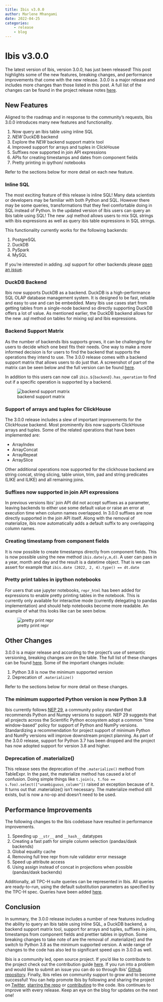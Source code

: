 ```yaml
---
title: Ibis v3.0.0
author: Marlene Mhangami
date: 2022-04-25
categories: 
    - release
    - blog
---
```


# Ibis v3.0.0

The latest version of Ibis, version 3.0.0, has just been released! This post highlights some of the new features, breaking changes, and performance improvements that come with the new release. 3.0.0 is a major release and includes more changes than those listed in this post. A full list of the changes can be found in the project release notes [here](https://ibis-project.org/docs/dev/release_notes/).

## New Features

Aligned to the roadmap and in response to the community’s requests, Ibis 3.0.0 introduces many new features and functionality.

1. Now query an Ibis table using inline SQL
2. _NEW_ DuckDB backend
3. Explore the _NEW_ backend support matrix tool
4. Improved support for arrays and tuples in ClickHouse
5. Suffixes now supported in join API expressions
6. APIs for creating timestamps and dates from component fields
7. Pretty printing in ipython/ notebooks

Refer to the sections below for more detail on each new feature.

### Inline SQL

The most exciting feature of this release is inline SQL! Many data scientists or developers may be familiar with both Python and SQL. However there may be some queries, transformations that they feel comfortable doing in SQL instead of Python. In the updated version of Ibis users can query an Ibis table using SQL! The new .sql method allows users to mix SQL strings with ibis expressions as well as query ibis table expressions in SQL strings.

This functionality currently works for the following backends:

1. PostgreSQL
2. DuckDB
3. PySpark
4. MySQL

If you're interested in adding .sql support for other backends please [open an issue](https://github.com/ibis-project/ibis/issues?page=2&q=is%3Aissue+is%3Aclosed+milestone%3A3.0.0).

### DuckDB Backend

Ibis now supports DuckDB as a backend. DuckDB is a high-performance SQL OLAP database management system. It is designed to be fast, reliable and easy to use and can be embedded. Many Ibis use cases start from getting tables from a single-node backend so directly supporting DuckDB offers a lot of value. As mentioned earlier, the DuckDB backend allows for the new .sql method on tables for mixing sql and Ibis expressions.

### Backend Support Matrix

As the number of backends Ibis supports grows, it can be challenging for users to decide which one best fits their needs. One way to make a more informed decision is for users to find the backend that supports the operations they intend to use. The 3.0.0 release comes with a backend support matrix that allows users to do just that. A screenshot of part of the matrix can be seen below and the full version can be found [here](https://ibis-project.org/docs/dev/backends/support_matrix/).

In addition to this users can now call `ibis.${backend}.has_operation` to find out if a specific operation is supported by a backend.

![backend support matrix](matrix.png)

### Support of arrays and tuples for ClickHouse

The 3.0.0 release includes a slew of important improvements for the ClickHouse backend. Most prominently ibis now supports ClickHouse arrays and tuples.
Some of the related operations that have been implemented are:

- ArrayIndex
- ArrayConcat
- ArrayRepeat
- ArraySlice

Other additional operations now supported for the clickhouse backend are string concat, string slicing, table union, trim, pad and string predicates (LIKE and ILIKE) and all remaining joins.

### Suffixes now supported in join API expressions

In previous versions Ibis' join API did not accept suffixes as a parameter, leaving backends to either use some default value or raise an error at execution time when column names overlapped. In 3.0.0 suffixes are now directly supported in the join API itself. Along with the removal of materialize, ibis now automatically adds a default suffix to any overlapping column names.

### Creating timestamp from component fields

It is now possible to create timestamps directly from component fields. This is now possible using the new method `ibis.date(y,m,d)`. A user can pass in a year, month and day and the result is a datetime object. That is we can assert for example that `ibis.date (2022, 2, 4).type() == dt.date`

### Pretty print tables in ipython notebooks

For users that use jupyter notebooks, `repr_html` has been added for expressions to enable pretty printing tables in the notebook. This is currently only available for interactive mode (currently delegating to pandas implementation) and should help notebooks become more readable. An example of what this looks like can be seen below.

![pretty print repr](repr.png)

## Other Changes

3.0.0 is a major release and according to the project's use of semantic versioning, breaking changes are on the table. The full list of these changes can be found [here](https://ibis-project.org/docs/dev/release_notes/). Some of the important changes include:

1. Python 3.8 is now the minimum supported version
2. Deprecation of `.materialize()`

Refer to the sections below for more detail on these changes.

### The minimum supported Python version is now Python 3.8

Ibis currently follows [NEP 29](https://numpy.org/neps/nep-0029-deprecation_policy.html), a community policy standard that recommends Python and Numpy versions to support. NEP 29 suggests that all projects across the Scientific Python ecosystem adopt a common “time window-based” policy for support of Python and NumPy versions. Standardizing a recommendation for project support of minimum Python and NumPy versions will improve downstream project planning. As part of the 3.0.0 release, support for Python 3.7 has been dropped and the project has now adopted support for version 3.8 and higher.

### Deprecation of .materialize()

This release sees the deprecation of the `.materialize()` method from TableExpr. In the past, the materialize method has caused a lot of confusion. Doing simple things like `t.join(s, t.foo == s.foo).select(["unambiguous_column"])` raised an exception because of it. It turns out that .materialize() isn't necessary. The materialize method still exists, but is now a no-op and doesn't need to be used.

## Performance Improvements

The following changes to the Ibis codebase have resulted in performance improvements.

1. Speeding up ` __str__` and `__hash__` datatypes
2. Creating a fast path for simple column selection (pandas/dask backends)
3. Global equality cache
4. Removing full tree repr from rule validator error message
5. Speed up attribute access
6. Using assign instead of concat in projections when possible (pandas/dask backends)

Additionally, all TPC-H suite queries can be represented in Ibis. All queries are ready-to-run, using the default substitution parameters as specified by the TPC-H spec. Queries have been added [here](https://github.com/ibis-project/tpc-queries).

## Conclusion

In summary, the 3.0.0 release includes a number of new features including the ability to query an Ibis table using inline SQL, a DuckDB backend, a backend support matrix tool, support for arrays and tuples, suffixes in joins, timestamps from component fields and prettier tables in ipython. Some breaking changes to take note of are the removal of .materialize() and the switch to Python 3.8 as the minimum supported version. A wide range of changes to the code has also led to significant speed ups in 3.0.0 as well.

Ibis is a community led, open source project. If you’d like to contribute to the project check out the contribution guide [here](https://ibis-project.org/docs/dev/contribute/01_environment/). If you run into a problem and would like to submit an issue you can do so through Ibis’ [Github repository](https://github.com/ibis-project/ibis). Finally, Ibis relies on community support to grow and to become successful! You can help promote Ibis by following and sharing the project on [Twitter](https://twitter.com/IbisData), [starring the repo](https://github.com/ibis-project/ibis) or [contributing](https://ibis-project.org/docs/dev/) to the code. Ibis continues to improve with every release. Keep an eye on the blog for updates on the next one!
